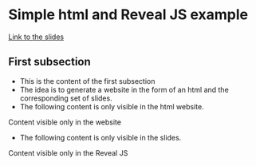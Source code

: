 # Simple html and Reveal JS example

::: {.content-visible when-format="html" unless-format="revealjs"}
[Link to the slides](slides/hello.html)
:::

## First subsection

- This is the content of the first subsection
- The idea is to generate a website in the form of an html and the
  corresponding set of slides.
- The following content is only visible in the html website.

::: {.content-visible when-format="html" unless-format="revealjs"}
Content visible only in the website
:::

- The following content is only visible in the slides.

::: {.content-visible when-format="revealjs"}
Content visible only in the Reveal JS
:::
